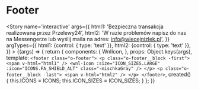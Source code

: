 

<Meta title='organisms/Footer' />

# Footer

<Story name='interactive'
    args={{
        html1: 'Bezpieczna transakcja realizowana przez Przelewy24',
        html2: 'W razie problemów napisz do nas na Messengerze lub wyślij maila na adres: <a href="mailto:info@wiecejnizlek.pl" class="a-linkInText">info@wiecejnizlek.pl</a>',
    }}
    argTypes={{
        html1: {control: { type: 'text' }},
        html2: {control: { type: 'text' }},
    }}
    >
    {(args) => {
        return {
            components: {
                WnlIcon,
            },
            props: Object.keys(args),
            template: `<footer class="o-footer">
                <p class="o-footer__block -first">
                    <span v-html="html1" />
                    <wnl-icon :size="ICON_SIZES.LARGE" :icon="ICONS.FA_SHIELD_ALT" class="-mischkaGray" />
                </p>
                <p class="o-footer__block -last">
                    <span v-html="html2" />
                </p>
            </footer>`,
            created() {
                this.ICONS = ICONS;
                this.ICON_SIZES = ICON_SIZES;
            }
        };
    }}
</Story>
